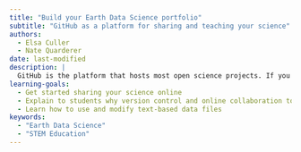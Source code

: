 ```yaml
---
title: "Build your Earth Data Science portfolio"
subtitle: "GitHub as a platform for sharing and teaching your science"
authors:
  - Elsa Culler
  - Nate Quarderer
date: last-modified
description: |
  GitHub is the platform that hosts most open science projects. If you use an open science tool -- like Python, geopandas or rioxarray for example -- you can probably find it on GitHub! We like to teach students GitHub early on so that they can feel like part of the open science community from the start.
learning-goals:
  - Get started sharing your science online
  - Explain to students why version control and online collaboration tools are important for open science
  - Learn how to use and modify text-based data files
keywords:
  - "Earth Data Science"
  - "STEM Education"
---
```


